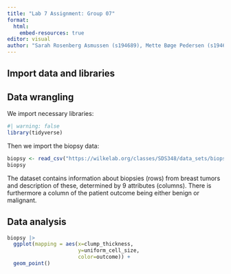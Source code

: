 ```yaml
---
title: "Lab 7 Assignment: Group 07"
format:
  html:
    embed-resources: true
editor: visual
author: "Sarah Rosenberg Asmussen (s194689), Mette Bøge Pedersen (s194679), Caroline Amalie Bastholm Jensen (s213427), Jaime Noguera Piera (s233773), Yassine Turki (s231735)"
---
```


## Import data and libraries

## Data wrangling

We import necessary libraries:

```r
#| warning: false
library(tidyverse)
```

Then we import the biopsy data:

```r
biopsy <- read_csv("https://wilkelab.org/classes/SDS348/data_sets/biopsy.csv")
biopsy
```

The dataset contains information about biopsies (rows) from breast tumors and description of these, determined by 9 attributes (columns). There is furthermore a column of the patient outcome being either benign or malignant.

## Data analysis

```r
biopsy |> 
  ggplot(mapping = aes(x=clump_thickness, 
                       y=uniform_cell_size,
                       color=outcome)) +
  geom_point()
```
